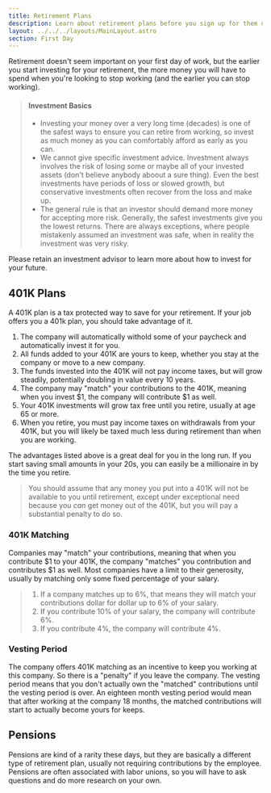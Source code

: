 ```yaml
---
title: Retirement Plans
description: Learn about retirement plans before you sign up for them on your first day.
layout: ../../../layouts/MainLayout.astro
section: First Day
---
```


Retirement doesn't seem important on your first day of work, but the earlier you start investing for your retirement, the more money you will have to spend when you're looking to stop working (and the earlier you can stop working).

> #### Investment Basics
> * Investing your money over a very long time (decades) is one of the safest ways to ensure you can retire from working, so invest as much money as you can comfortably afford as early as you can.
> * We cannot give specific investment advice. Investment always involves the risk of losing some or maybe all of your invested assets (don't believe anybody aboout a sure thing). Even the best investments have periods of loss or slowed growth, but conservative investments often recover from the loss and make up.
> * The general rule is that an investor should demand more money for accepting more risk. Generally, the safest investments give you the lowest returns. There are always exceptions, where people mistakenly assumed an investment was safe, when in reality the investment was very risky.

Please retain an investment advisor to learn more about how to invest for your future.

## 401K Plans

A 401K plan is a tax protected way to save for your retirement. If your job offers you a 401k plan, you should take advantage of it. 

1. The company will automatically withold some of your paycheck and automatically invest it for you. 
2. All funds added to your 401K are yours to keep, whether you stay at the company or move to a new company.
2. The funds invested into the 401K will not pay income taxes, but will grow steadily, potentially doubling in value every 10 years.
3. The company may "match" your contributions to the 401K, meaning when you invest $1, the company will contribute $1 as well.
4. Your 401K investments will grow tax free until you retire, usually at age 65 or more.
5. When you retire, you must pay income taxes on withdrawals from your 401K, but you will likely be taxed much less during retirement than when you are working.

The advantages listed above is a great deal for you in the long run. If you start saving small amounts in your 20s, you can easily be a millionaire in by the time you retire.

> You should assume that any money you put into a 401K will not be available to you until retirement, except under exceptional need because you *can* get money out of the 401K, but you will pay a substantial penalty to do so.

### 401K Matching

Companies may "match" your contributions, meaning that when you contribute $1 to your 401K, the company "matches" you contribution and contributes $1 as well. Most companies have a limit to their generosity, usually by matching only some fixed percentage of your salary.

> 1. If a company matches up to 6%, that means they will match your contributions dollar for dollar up to 6% of your salary. 
> 2. If you contribute 10% of your salary, the company will contribute 6%. 
> 3. If you contribute 4%, the company will contribute 4%.

### Vesting Period

The company offers 401K matching as an incentive to keep you working at this company. So there is a "penalty" if you leave the company. The vesting period means that you don't actually own the "matched" contributions until the vesting period is over. An eighteen month vesting period would mean that after working at the company 18 months, the matched contributions will start to actually become yours for keeps. 

## Pensions

Pensions are kind of a rarity these days, but they are basically a different type of retirement plan, usually not requiring contributions by the employee. Pensions are often associated with labor unions, so you will have to ask questions and do more research on your own.

